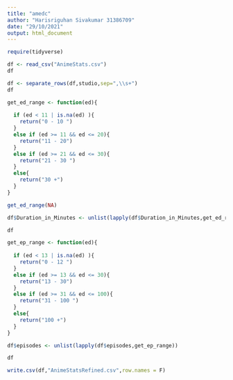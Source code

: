 ---
title: "amedc"
author: "Harisriguhan Sivakumar 31386709"
date: "29/10/2021"
output: html_document
---

```{r}
require(tidyverse)
```

```{r}
df <- read_csv("AnimeStats.csv")
df
```

```{r}
df <- separate_rows(df,studio,sep=",\\s+")
df
```
```{r}
get_ed_range <- function(ed){
  
  if (ed < 11 | is.na(ed) ){
    return("0 - 10 ")
  }
  else if (ed >= 11 && ed <= 20){
    return("11 - 20")
  }
  else if (ed >= 21 && ed <= 30){
    return("21 - 30 ")
  }
  else{
    return("30 +")
  }
}
```

```{r}
get_ed_range(NA)
```

```{r}
df$Duration_in_Minutes <- unlist(lapply(df$Duration_in_Minutes,get_ed_range))
```

```{r}
df
```

```{r}
get_ep_range <- function(ed){
  
  if (ed < 13 | is.na(ed) ){
    return("0 - 12 ")
  }
  else if (ed >= 13 && ed <= 30){
    return("13 - 30")
  }
  else if (ed >= 31 && ed <= 100){
    return("31 - 100 ")
  }
  else{
    return("100 +")
  }
}
```

```{r}
df$episodes <- unlist(lapply(df$episodes,get_ep_range))
```

```{r}
df
```
```{r}
write.csv(df,"AnimeStatsRefined.csv",row.names = F)
```

